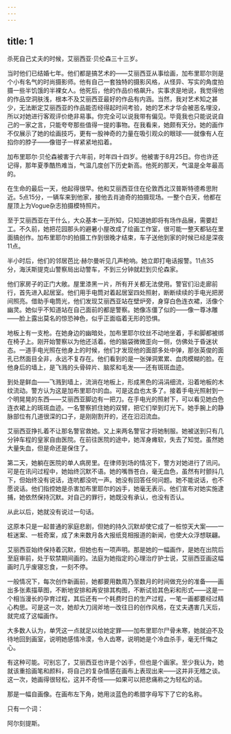 ```yaml
---
---
---
```

title: 1
---




杀死自己丈夫的时候，艾丽西亚·贝伦森三十三岁。

当时他们已结婚七年。他们都是搞艺术的——艾丽西亚从事绘画，加布里耶尔则是个小有名气的时尚摄影师。他有自己一套独特的摄影风格，从怪异、写实的角度拍摄一些半饥饿的半裸女人。他死后，他的作品价格飙升。实事求是地说，我觉得他的作品空洞肤浅，根本不及艾丽西亚最好的作品有内涵。当然，我对艺术知之甚少，无法断定艾丽西亚的作品能否经得起时间考验，她的艺术才华会被恶名埋没，所以对她进行客观评价绝非易事。你完全可以说我带有偏见。毕竟我也只能说说自己的一家之言，只能夸夸那些值得一提的事物。在我看来，她颇有天分。她的画作不仅展示了她的绘画技巧，更有一股神奇的力量在吸引观众的眼球——就像有人在掐你的脖子——像钳子一样紧紧地掐着。

加布里耶尔·贝伦森被害于六年前，时年四十四岁。他被害于8月25日。你也许还记得，那年夏季酷热难当，气温几度创下历史新高。他死的那天，气温是全年最高的。

在生命的最后一天，他起得很早。他和艾丽西亚住在伦敦西北汉普斯特德希思附近。5点15分，一辆车来到他家，接他去肖迪奇的拍摄现场。一整个白天，他都在屋顶上为Vogue杂志拍摄模特照片。

至于艾丽西亚在干什么，大众基本一无所知，只知道她即将有场作品展，需要赶工。不久前，她把花园那头的避暑小屋改成了绘画工作室，很可能一整天都钻在里面搞创作。加布里耶尔的拍摄工作到很晚才结束，车子送他到家的时候已经是深夜11点。

半小时后，他们的邻居芭比·赫尔曼听见几声枪响。她立即打电话报警。11点35分，海沃斯提克山警察局出动警车，不到三分钟就赶到贝伦森家。

他们家房子的正门大敞。屋里漆黑一片，所有开关都无法使用。警官们沿走廊前行，首先进入起居室。他们用手电筒对着起居室四处照射，断断续续的手电光把房间照亮。借助手电筒光，他们发现艾丽西亚站在壁炉旁，身穿白色连衣裙，活像个幽灵。她似乎不知道站在自己面前的都是警察。她像冻僵了似的——像一尊冰雕——脸上露出莫名的惊恐神色，似乎正面临着无形的恐惧。

地板上有一支枪。在她身边的幽暗处，加布里耶尔纹丝不动地坐着，手和脚都被绑在椅子上。刚开始警察以为他还活着。他的脑袋微微歪向一侧，仿佛处于昏迷状态。一道手电光照在他身上的时候，他们才发现他的面部多处中弹，那张英俊的面孔已然面目全非，永远不复存在。他们看到的是一张弹洞累累、血肉模糊的脸。在他身后的墙上，是飞溅的头骨碎片、脑浆和毛发——还有斑斑血迹。

到处是鲜血——飞溅到墙上，流淌在地板上，形成黑色的涓涓细流，沿着地板的木纹流动。警方认为这是加布里耶尔的血。可是这血也太多了。接着手电光照射到一个明晃晃的东西——艾丽西亚脚边有一把刀。在手电光的照射下，可以看见她白色连衣裙上的斑斑血迹。一名警察抓住她的双臂，把它们举到灯光下。她手腕上的静脉部位有几道很深的口子，是刚刚割开的，还在汩汩流血。

艾丽西亚挣扎着不让那名警官救她。又上来两名警官才将她制服。她被送到只有几分钟车程的皇家自由医院。在前往医院的途中，她浑身瘫软，失去了知觉。虽然她大量失血，但是命还是保住了。

第二天，她躺在医院的单人病房里。在律师到场的情况下，警方对她进行了讯问。可是在讯问过程中，她始终沉默不语。她的嘴唇苍白，毫无血色，虽然有时颤抖几下，但始终没有说话，连吭都没吭一声。她没有回答任何问题。她不能说话，也不愿说话。他们指控她是杀害加布里耶尔的凶手，她毫无表示。他们宣布对她实施逮捕，她依然保持沉默。对自己的罪行，她既没有承认，也没有否认。

从此以后，她就没有说过一句话。

这原本只是一起普通的家庭悲剧，但她的持久沉默却使它成了一桩惊天大案——一桩迷案、一桩奇案，成了未来数月各大报纸竞相报道的新闻，也使大众浮想联翩。

艾丽西亚始终保持着沉默，但她也有一项声明。那是她的一幅画作，是她在出院后至庭审前，处于软禁期间画的。法庭为她指定的心理治疗护士说，艾丽西亚画这幅画时几乎废寝忘食，一刻不停。

一般情况下，每次创作新画前，她都要用数周乃至数月的时间做充分的准备——画出多张素描草图，不断地安排和再安排其构图，不断试验其色彩和形式——这是一个相当漫长的孕育过程，其后还有一个耗费时日的生产过程，一笔一画都要经过精心构思。可是这一次，她却大刀阔斧地一改往日的创作风格，在丈夫遇害几天后，就完成了这幅画作。

大多数人认为，单凭这一点就足以给她定罪——加布里耶尔尸骨未寒，她就迫不及待地回到画室，说明她感情冷漠，令人齿寒，说明她是个冷血杀手，毫无忏悔之心。

有这种可能。可别忘了，艾丽西亚也许是个凶手，但也是个画家。至少我认为，她就该重拾画笔和颜料，将自己的复杂情感在画布上表现出来——这并非无稽之谈。这一次，她画得很轻松，这并不奇怪——如果可以把悲痛称之为轻松的话。

那是一幅自画像。在画布左下角，她用淡蓝色的希腊字母写下了它的名称。

只有一个词：

阿尔刻提斯。